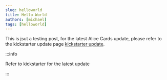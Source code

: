 ```yaml
---
slug: helloworld
title: Hello World
authors: [michael]
tags: [helloworld]
---
```


This is jsut a testing post, for the latest Alice Cards update, please refer to the kickstarter update page 
[kickstarter update](https://www.kickstarter.com/projects/whitecornerstone/alice-cards-of-wonder/posts).

:::info

Refer to kickstarter for the latest update

:::

